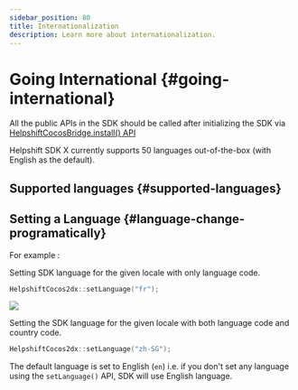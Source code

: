```yaml
---
sidebar_position: 80
title: Internationalization
description: Learn more about internationalization.
---
```





# Going International {#going-international}

<Admonition type="info" title="Note">

All the public APIs in the SDK should be called after initializing the SDK via [HelpshiftCocosBridge.install() API](/sdkx-cocos2dx/getting-started#initializing)

</Admonition>

Helpshift SDK X currently supports 50 languages out-of-the-box (with English as the default).

## Supported languages {#supported-languages}

<SupportedLanguages />

## Setting a Language {#language-change-programatically}

<SetLanguageDescription />

For example :

Setting SDK language for the given locale with only language code.

```cpp
HelpshiftCocos2dx::setLanguage("fr");
```

![](/static/books/sdkx_android/i18n.png)

Setting the SDK language for the given locale with both language code and country code.

```cpp
HelpshiftCocos2dx::setLanguage("zh-SG");
```

<Admonition type="info" title="Note">

The default language is set to English (`en`) i.e. if you don't set any language using the `setLanguage()` API, SDK will use English language.

</Admonition>
